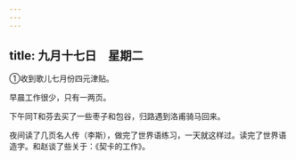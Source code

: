 ```yaml
---
---
---
```

title: 九月十七日　星期二
---




①收到歌儿七月份四元津贴。



早晨工作很少，只有一两页。

下午同T和芬去买了一些枣子和包谷，归路遇到洛甫骑马回来。

夜间读了几页名人传（李斯），做完了世界语练习，一天就这样过。读完了世界语造字。和赵谈了些关于：《契卡的工作》。
